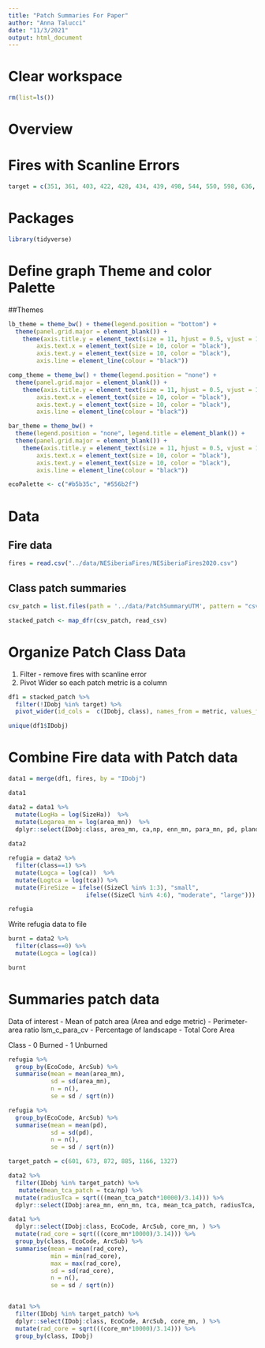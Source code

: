 ```yaml
---
title: "Patch Summaries For Paper"
author: "Anna Talucci"
date: "11/3/2021"
output: html_document
---
```


# Clear workspace

```r
rm(list=ls()) 
```

# Overview

# Fires with Scanline Errors
```r
target = c(351, 361, 403, 422, 428, 434, 439, 498, 544, 550, 598, 636, 808, 892, 944, 1097, 1190, 1275, 1363, 1416, 1742, 1773, 2135, 2216, 2295,2322, 2346, 2350, 2351, 2358, 2367, 2383, 2466, 2491, 2514, 2722, 2757, 2833, 2905, 3008, 3213)
```

# Packages

```r
library(tidyverse)
```

# Define graph Theme and color Palette 

##Themes
```r
lb_theme = theme_bw() + theme(legend.position = "bottom") +  
  theme(panel.grid.major = element_blank()) +
    theme(axis.title.y = element_text(size = 11, hjust = 0.5, vjust = 1.1),
        axis.text.x = element_text(size = 10, color = "black"),
        axis.text.y = element_text(size = 10, color = "black"),
        axis.line = element_line(colour = "black"))
```

```r
comp_theme = theme_bw() + theme(legend.position = "none") +  
  theme(panel.grid.major = element_blank()) +
    theme(axis.title.y = element_text(size = 11, hjust = 0.5, vjust = 1.1),
        axis.text.x = element_text(size = 10, color = "black"),
        axis.text.y = element_text(size = 10, color = "black"),
        axis.line = element_line(colour = "black"))
```

```r
bar_theme = theme_bw() + 
  theme(legend.position = "none", legend.title = element_blank()) +
  theme(panel.grid.major = element_blank()) +
    theme(axis.title.y = element_text(size = 11, hjust = 0.5, vjust = 1.1),
        axis.text.x = element_text(size = 10, color = "black"),
        axis.text.y = element_text(size = 10, color = "black"),
        axis.line = element_line(colour = "black")) 
```

```r
ecoPalette <- c("#b5b35c", "#556b2f")
```


# Data

## Fire data

```r
fires = read.csv("../data/NESiberiaFires/NESiberiaFires2020.csv") 
```

## Class patch summaries


```r
csv_patch = list.files(path = '../data/PatchSummaryUTM', pattern = "csv$", full.names = TRUE)
```

```r
stacked_patch <- map_dfr(csv_patch, read_csv)
```

# Organize Patch Class Data 
1. Filter - remove fires with scanline error
2. Pivot Wider so each patch metric is a column
```r
df1 = stacked_patch %>% 
  filter(!IDobj %in% target) %>%
  pivot_wider(id_cols =  c(IDobj, class), names_from = metric, values_from = value)

```

```r
unique(df1$IDobj)
```


# Combine Fire data with Patch data

```r
data1 = merge(df1, fires, by = "IDobj")
```

```r
data1
```

```r
data2 = data1 %>% 
  mutate(LogHa = log(SizeHa))  %>%
  mutate(Logarea_mn = log(area_mn))  %>%
  dplyr::select(IDobj:class, area_mn, ca,np, enn_mn, para_mn, pd, pland, tca, SizeHa, EcoCode, ArcSub, SizeCl, LogHa, Logarea_mn) 
  
data2
```

```r
refugia = data2 %>% 
  filter(class==1) %>%
  mutate(Logca = log(ca))  %>%
  mutate(Logtca = log(tca)) %>%
  mutate(FireSize = ifelse((SizeCl %in% 1:3), "small", 
                      ifelse((SizeCl %in% 4:6), "moderate", "large"))) 

refugia
```
Write refugia data to file


```r
burnt = data2 %>% 
  filter(class==0) %>%
  mutate(Logca = log(ca))  

burnt
```

# Summaries patch data

Data of interest
- Mean of patch area (Area and edge metric)
- Perimeter-area ratio lsm_c_para_cv
- Percentage of landscape
- Total Core Area

Class
- 0 Burned
- 1 Unburned

```r
refugia %>% 
  group_by(EcoCode, ArcSub) %>%
  summarise(mean = mean(area_mn),
            sd = sd(area_mn),
            n = n(),
            se = sd / sqrt(n))


```

```r
refugia %>% 
  group_by(EcoCode, ArcSub) %>%
  summarise(mean = mean(pd),
            sd = sd(pd),
            n = n(),
            se = sd / sqrt(n))


```

```r
target_patch = c(601, 673, 872, 885, 1166, 1327)
```

```r

data2 %>% 
  filter(IDobj %in% target_patch) %>%
   mutate(mean_tca_patch = tca/np) %>%
  mutate(radiusTca = sqrt(((mean_tca_patch*10000)/3.14))) %>%
  dplyr::select(IDobj:area_mn, enn_mn, tca, mean_tca_patch, radiusTca, np, SizeHa:SizeCl) 
```

```r
data1 %>%
  dplyr::select(IDobj:class, EcoCode, ArcSub, core_mn, ) %>%
  mutate(rad_core = sqrt(((core_mn*10000)/3.14))) %>%
  group_by(class, EcoCode, ArcSub) %>%
  summarise(mean = mean(rad_core),
            min = min(rad_core),
            max = max(rad_core),
            sd = sd(rad_core),
            n = n(),
            se = sd / sqrt(n))



```

```r
data1 %>%
  filter(IDobj %in% target_patch) %>%
  dplyr::select(IDobj:class, EcoCode, ArcSub, core_mn, ) %>%
  mutate(rad_core = sqrt(((core_mn*10000)/3.14))) %>%
  group_by(class, IDobj) 



```